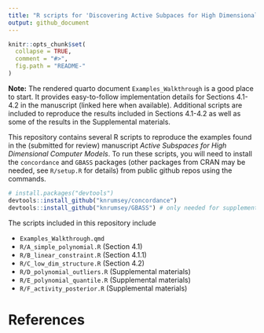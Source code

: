 ```yaml
---
title: "R scripts for 'Discovering Active Subpaces for High Dimensional Computer Models'"
output: github_document
---
```



<!-- README.md is generated from README.Rmd. Please edit that file -->

```r
knitr::opts_chunk$set(
  collapse = TRUE,
  comment = "#>",
  fig.path = "README-"
)
```


**Note:** The rendered quarto document `Examples_Walkthrough` is a good place to start. It provides easy-to-follow implementation details for Sections 4.1-4.2 in the manuscript (linked here when available). Additional scripts are included to reproduce the results included in Sections 4.1-4.2 as well as some of the results in the Supplemental materials.

This repository contains several R scripts to reproduce the examples found in the (submitted for review) manuscript *Active Subspaces for High Dimensional Computer Models*. To run these scripts, you will need to install the `concordance` and `GBASS` packages (other packages from CRAN may be needed, see `R/setup.R` for details) from public github repos using the commands.

```r
# install.packages("devtools")
devtools::install_github("knrumsey/concordance")
devtools::install_github("knrumsey/GBASS") # only needed for supplemental materials
```
 
 The scripts included in this repository include

   - `Examples_Walkthrough.qmd`
   - `R/A_simple_polynomial.R` (Section 4.1)
   - `R/B_linear_constraint.R` (Section 4.1.1)
   - `R/C_low_dim_structure.R` (Section 4.2)
   - `R/D_polynomial_outliers.R` (Supplemental materials)
   - `R/E_polynomial_quantile.R` (Supplemental materials)
   - `R/F_activity_posterior.R` (Supplemental materials)
   


# References
